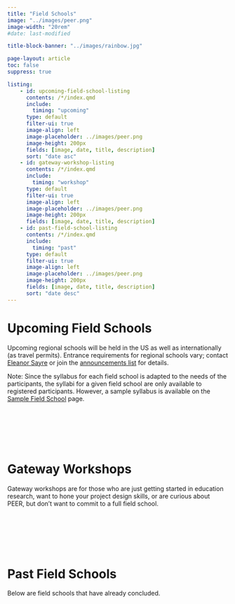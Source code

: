 ```yaml
---
title: "Field Schools"
image: "../images/peer.png"
image-width: "20rem"
#date: last-modified

title-block-banner: "../images/rainbow.jpg"

page-layout: article
toc: false
suppress: true

listing:
    - id: upcoming-field-school-listing
      contents: /*/index.qmd
      include:
        timing: "upcoming"
      type: default
      filter-ui: true
      image-align: left
      image-placeholder: ../images/peer.png
      image-height: 200px
      fields: [image, date, title, description]
      sort: "date asc"
    - id: gateway-workshop-listing
      contents: /*/index.qmd
      include:
        timing: "workshop"
      type: default
      filter-ui: true
      image-align: left
      image-placeholder: ../images/peer.png
      image-height: 200px
      fields: [image, date, title, description]
    - id: past-field-school-listing
      contents: /*/index.qmd
      include:
        timing: "past"
      type: default
      filter-ui: true
      image-align: left
      image-placeholder: ../images/peer.png
      image-height: 200px
      fields: [image, date, title, description]
      sort: "date desc"
---
```


# Upcoming Field Schools

Upcoming regional schools will be held in the US as well as internationally (as travel permits). Entrance requirements for regional schools vary; contact [Eleanor Sayre](https://zaposa.com/contact-me) or join the [announcements list](../contact.qmd) for details.

Note: Since the syllabus for each field school is adapted to the needs of the participants, the syllabi for a given field school are only available to registered participants. However, a sample syllabus is available on the [Sample Field School](../workshops.qmd) page.

&nbsp;  
&nbsp;  

:::{#upcoming-field-school-listing}
:::

&nbsp;  
&nbsp;  

# Gateway Workshops

Gateway workshops are for those who are just getting started in education research, want to hone your project design skills, or are curious about PEER, but don’t want to commit to a full field school.

&nbsp;  
&nbsp;  

:::{#gateway-workshop-listing}
:::

&nbsp;  
&nbsp;  

# Past Field Schools

Below are field schools that have already concluded.

&nbsp;  
&nbsp;  

:::{#past-field-school-listing}
:::

&nbsp;  
&nbsp;  